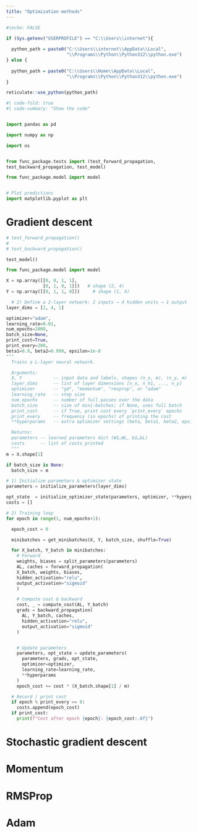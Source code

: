 ```yaml
---
title: "Optimization methods"
---
```


```r
#|echo: FALSE

if (Sys.getenv("USERPROFILE") == "C:\\Users\\internet"){
  
  python_path = paste0("C:\\Users\\internet\\AppData\\Local",
                       "\\Programs\\Python\\Python312\\python.exe")
} else {
  
  python_path = paste0("C:\\Users\\Home\\AppData\\Local",
                       "\\Programs\\Python\\Python312\\python.exe")
}

reticulate::use_python(python_path)

```

```python
#| code-fold: true
#| code-summary: "Show the code"


import pandas as pd

import numpy as np

import os


from func_package.tests import (test_forward_propagation,
test_backward_propagation, test_model)

from func_package.model import model


# Plot predictions
import matplotlib.pyplot as plt

```

# Gradient descent

```python

# test_forward_propagation()
# 
# test_backward_propagation()


```


```python

test_model()

```


```python

from func_package.model import model

X = np.array([[0, 0, 1, 1],
              [0, 1, 0, 1]])   # shape (2, 4)
Y = np.array([[0, 1, 1, 0]])     # shape (1, 4)

  # 2) Define a 2‑layer network: 2 inputs → 4 hidden units → 1 output
layer_dims = [2, 4, 1]

optimizer="adam",
learning_rate=0.01,
num_epochs=2000,
batch_size=None,
print_cost=True,
print_every=200,
beta1=0.9, beta2=0.999, epsilon=1e-8
"""
  Trains a L‑layer neural network.

  Arguments:
  X, Y            -- input data and labels, shapes (n_x, m), (n_y, m)
  layer_dims      -- list of layer dimensions [n_x, n_h1, ..., n_y]
  optimizer       -- "gd", "momentum", "rmsprop", or "adam"
  learning_rate   -- step size
  num_epochs      -- number of full passes over the data
  batch_size      -- size of mini‑batches; if None, uses full batch
  print_cost      -- if True, print cost every `print_every` epochs
  print_every     -- frequency (in epochs) of printing the cost
  **hyperparams   -- extra optimizer settings (beta, beta1, beta2, epsilon)

  Returns:
  parameters -- learned parameters dict (W1…WL, b1…bL)
  costs      -- list of costs printed
  """
m = X.shape[1]

if batch_size is None:
  batch_size = m

# 1) Initialize parameters & optimizer state
parameters = initialize_parameters(layer_dims)

opt_state  = initialize_optimizer_state(parameters, optimizer, **hyperparams)
costs = []

# 2) Training loop
for epoch in range(1, num_epochs+1):

  epoch_cost = 0

  minibatches = get_minibatches(X, Y, batch_size, shuffle=True)

  for X_batch, Y_batch in minibatches:
    # Forward
    weights, biases = split_parameters(parameters)
    AL, caches = forward_propagation(
    X_batch, weights, biases,
    hidden_activation="relu",
    output_activation="sigmoid"
    )

    # Compute cost & backward
    cost, _ = compute_cost(AL, Y_batch)
    grads = backward_propagation(
      AL, Y_batch, caches,
      hidden_activation="relu",
      output_activation="sigmoid"
    )


    # Update parameters
    parameters, opt_state = update_parameters(
      parameters, grads, opt_state,
      optimizer=optimizer,
      learning_rate=learning_rate,
      **hyperparams
    )
    epoch_cost += cost * (X_batch.shape[1] / m)

  # Record / print cost
  if epoch % print_every == 0:
    costs.append(epoch_cost)
  if print_cost:
    print(f"Cost after epoch {epoch}: {epoch_cost:.6f}")


```


# Stochastic gradient descent

# Momentum

# RMSProp

# Adam